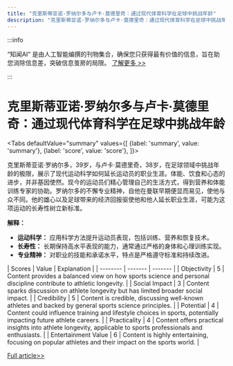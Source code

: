 ```yaml
---
title: "克里斯蒂亚诺·罗纳尔多与卢卡·莫德里奇：通过现代体育科学在足球中挑战年龄"
description: "克里斯蒂亚诺·罗纳尔多与卢卡·莫德里奇：通过现代体育科学在足球中挑战年龄"
---
```



:::info

“知闻AI“ 是由人工智能编撰的刊物集合，确保您只获得最有价值的信息，旨在助您消除信息差，突破信息茧房的局限。  [了解更多 >>](/)

:::

# 克里斯蒂亚诺·罗纳尔多与卢卡·莫德里奇：通过现代体育科学在足球中挑战年龄


<Tabs
	defaultValue="summary"
	values={[
	{label: 'summary', value: 'summary'},
	{label: 'score', value: 'score'},
]}>
<TabItem value="summary">


克里斯蒂亚诺·罗纳尔多，39岁，与卢卡·莫德里奇，38岁，在足球领域中挑战年龄的极限，展示了现代运动科学如何延长运动员的职业生涯。体能、饮食和心态的进步，并非基因使然。现今的运动员们精心管理自己的生活方式，得到营养和体能训练专家的协助。罗纳尔多的不懈专业精神，自他在曼联早期便显而易见，使他与众不同。他的雄心以及足球带来的经济回报驱使他和他人延长职业生涯，可能为这项运动的长寿性树立新标准。

**解释：**
- **运动科学：** 应用科学方法提升运动员表现，包括训练、营养和恢复技术。
- **长寿性：** 长期保持高水平表现的能力，通常通过严格的身体和心理训练实现。
- **专业精神：** 对职业的技能和承诺水平，特点是严格遵守标准和持续改进。
</TabItem>
<TabItem value="score">
	| Scores     | Value   | Explanation |
	| -------- | ------- | ------- |
	| Objectivity  | 5    | Content provides a balanced view on how sports science and personal discipline contribute to athletic longevity.    |
	| Social Impact | 3     | Content sparks discussion on athlete longevity but has limited broader social impact.    |
	| Credibility    | 5    | Content is credible, discussing well-known athletes and backed by general sports science principles.    |
	| Potential    | 4    | Content could influence training and lifestyle choices in sports, potentially impacting future athlete careers.    |
	| Practicality    | 4    | Content offers practical insights into athlete longevity, applicable to sports professionals and enthusiasts.    |
	| Entertainment Value    | 6    | Content is highly entertaining, focusing on popular athletes and their impact on the sports world.    |
</TabItem>
</Tabs>

[Full article>>](https://apnews.com/article/cristiano-ronaldo-age-luka-modric-euro-2024-1e869d951a0b8f99bcdd361a838b536e)
